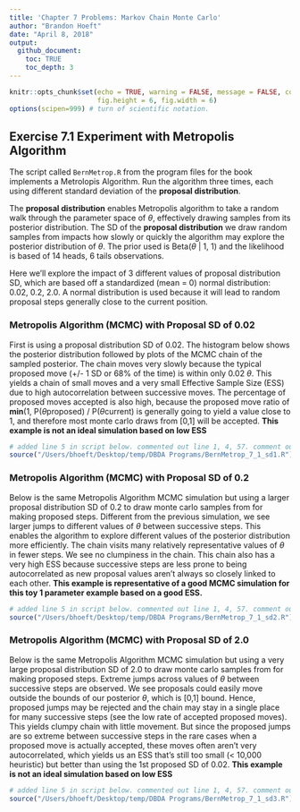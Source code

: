 ```yaml
---
title: 'Chapter 7 Problems: Markov Chain Monte Carlo'
author: "Brandon Hoeft"
date: "April 8, 2018"
output:
  github_document:
    toc: TRUE
    toc_depth: 3
---
```


```r
knitr::opts_chunk$set(echo = TRUE, warning = FALSE, message = FALSE, comment = "",
                      fig.height = 6, fig.width = 6)
options(scipen=999) # turn of scientific notation.
```

## Exercise 7.1 Experiment with Metropolis Algorithm 

The script called `BernMetrop.R` from the program files for the book implements a Metrolopis Algorithm. Run the algorithm three times, each using different standard deviation of the **proposal distribution**. 

The **proposal distribution** enables Metropolis algorithm to take a random walk through the parameter space of $\theta$, effectively drawing samples from its posterior distribution. The SD of the **proposal distribution** we draw random samples from impacts how slowly or quickly the algorithm may explore the posterior distribution of $\theta$. The prior used is Beta($\theta$ | 1, 1) and the likelihood is based of 14 heads, 6 tails observations. 

Here we'll explore the impact of 3 different values of proposal distribution SD, which are based off a standardized (mean = 0) normal distribution: 0.02, 0.2, 2.0. A normal distribution is used because it will lead to random proposal steps generally close to the current position.

### Metropolis Algorithm (MCMC) with Proposal SD of 0.02

First is using a proposal distribution SD of 0.02. The histogram below shows the posterior distribution followed by plots of the MCMC chain of the sampled posterior. The chain moves very slowly because the typical proposed move (+/- 1 SD or 68% of the time) is within only 0.02 $\theta$. This yields a chain of small moves and a very small Effective Sample Size (ESS) due to high autocorrelation between successive moves. The percentage of proposed moves accepted is also high, because the proposed move ratio of **min**(1, P($\theta$proposed) / P($\theta$current) is generally going to yield a value close to 1, and therefore most monte carlo draws from [0,1] will be accepted. **This example is not an ideal simulation based on low ESS**

``` r
# added line 5 in script below. commented out line 1, 4, 57. comment out line 89 for openGraph so can generate the graph output in this RMarkdown script. Change seed in line 55 to 123. 
source("/Users/bhoeft/Desktop/temp/DBDA Programs/BernMetrop_7_1_sd1.R")

```

### Metropolis Algorithm (MCMC) with Proposal SD of 0.2

Below is the same Metropolis Algorithm MCMC simulation but using a larger proposal distribution SD of 0.2 to draw monte carlo samples from for making proposed steps. Different from the previous simulation, we see larger jumps to different values of $\theta$ between successive steps. This enables the algorithm to explore different values of the posterior distribution more efficiently. The chain visits many relatively representative values of $\theta$ in fewer steps. We see no clumpiness in the chain. This chain also has a very high ESS because successive steps are less prone to being autocorrelated as new proposal values aren't always so closely linked to each other. **This example is representative of a good MCMC simulation for this toy 1 parameter example based on a good ESS.**

``` r
# added line 5 in script below. commented out line 1, 4, 57. comment out line 89 for openGraph so can generate the graph output in this RMarkdown script. Change seed in line 55 to 123. 
source("/Users/bhoeft/Desktop/temp/DBDA Programs/BernMetrop_7_1_sd2.R")

```

### Metropolis Algorithm (MCMC) with Proposal SD of 2.0

Below is the same Metropolis Algorithm MCMC simulation but using a very large proposal distribution SD of 2.0 to draw monte carlo samples from for making proposed steps. Extreme jumps across values of $\theta$ between successive steps are observed. We see proposals could easily move outside the bounds of our posterior $\theta$, which is [0,1] bound. Hence, proposed jumps may be rejected and the chain may stay in a single place for many successive steps (see the low rate of accepted proposed moves). This yields clumpy chain with little movement. But since the proposed jumps are so extreme between successive steps in the rare cases when a proposed move is actually accepted, these moves often aren't very autocorrelated, which yields us an ESS that's still too small (< 10,000 heuristic) but better than using the 1st proposed SD of 0.02. **This example is not an ideal simulation based on low ESS**

``` r
# added line 5 in script below. commented out line 1, 4, 57. comment out line 89 for openGraph so can generate the graph output in this RMarkdown script. Change seed in line 55 to 123. 
source("/Users/bhoeft/Desktop/temp/DBDA Programs/BernMetrop_7_1_sd3.R")

```









